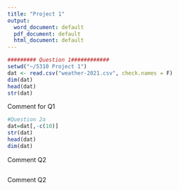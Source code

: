 ```yaml
---
title: "Project 1"
output:
  word_document: default
  pdf_document: default
  html_document: default
---
```


```r
######### Question 1############
setwd("~/5310 Project 1")
dat <- read.csv("weather-2021.csv", check.names = F)
dim(dat)
head(dat)
str(dat)
```
Comment for Q1

```r
#Question 2a
dat=dat[,-c(10)]
str(dat)
head(dat)
dim(dat)
```
Comment Q2

```{}
```
Comment Q2
